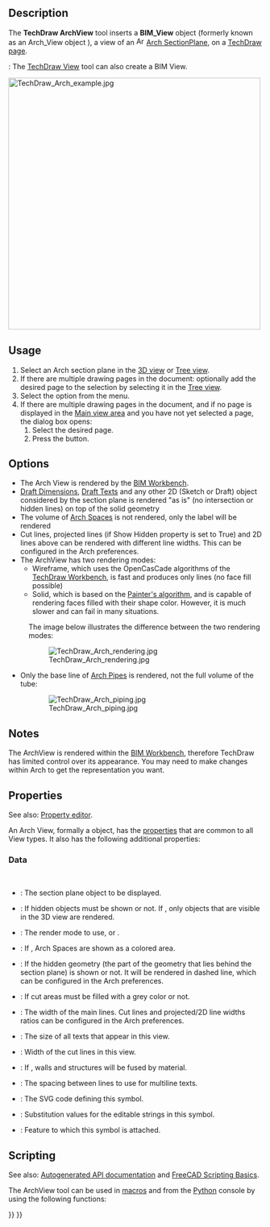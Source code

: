 <languages/>
<translate>

<!--T:22-->
{{Docnav
|[[TechDraw_DraftView|DraftView]]
|[[TechDraw_SpreadsheetView|SpreadsheetView]]
|[[TechDraw_Workbench|TechDraw]]
|IconL=TechDraw_DraftView.svg
|IconR=TechDraw_SpreadsheetView.svg
|IconC=Workbench_TechDraw.svg
}}

<!--T:1-->
{{GuiCommand
|Name=TechDraw ArchView
|MenuLocation=TechDraw → Views From Other Workbenches → Insert BIM Workbench Object
|Workbenches=[[TechDraw_Workbench|TechDraw]], [[BIM_Workbench|BIM]]
|SeeAlso=[[Arch_SectionPlane|Arch SectionPlane]]
}}

==Description== <!--T:2-->

<!--T:15-->
The '''TechDraw ArchView''' tool inserts a '''BIM_View''' object (formerly known as an Arch_View object {{VersionNoteMinus|0.21}}), a view of an [[Image:Arch_SectionPlane.svg|16px]] [[Arch_SectionPlane|Arch SectionPlane]], on a [[TechDraw_PageDefault|TechDraw page]].

<!--T:28-->
{{Version|1.0}}: The [[TechDraw_View|TechDraw View]] tool can also create a BIM View.

</translate>
[[Image:TechDraw Arch example.jpg|500px]]
<translate>

==Usage== <!--T:3-->

<!--T:16-->
# Select an Arch section plane in the [[3D_view|3D view]] or [[Tree_view|Tree view]].
# If there are multiple drawing pages in the document: optionally add the desired page to the selection by selecting it in the [[Tree_view|Tree view]].
# Select the {{MenuCommand|TechDraw → Views From Other Workbenches → [[Image:TechDraw_ArchView.svg|16px]] Insert BIM Workbench Object}} option from the menu.
# If there are multiple drawing pages in the document, and if no page is displayed in the [[Main_view_area|Main view area]] and you have not yet selected a page, the {{MenuCommand|Page Chooser}} dialog box opens:
## Select the desired page.
## Press the {{Button|OK}} button.

==Options== <!--T:4-->

<!--T:9-->
* The Arch View is rendered by the [[BIM_Workbench|BIM Workbench]].
* [[Draft_Snap_Dimensions|Draft Dimensions]], [[Draft_Text|Draft Texts]] and any other 2D (Sketch or Draft) object considered by the section plane is rendered "as is" (no intersection or hidden lines) on top of the solid geometry
* The volume of [[Arch_Space|Arch Spaces]] is not rendered, only the label will be rendered
* Cut lines, projected lines (if Show Hidden property is set to True) and 2D lines above can be rendered with different line widths. This can be configured in the Arch preferences.
* The ArchView has two rendering modes:
** Wireframe, which uses the OpenCasCade algorithms of the [[TechDraw_Workbench|TechDraw Workbench]], is fast and produces only lines (no face fill possible)
** Solid, which is based on the [https://en.wikipedia.org/wiki/Painter%27s_algorithm Painter's algorithm], and is capable of rendering faces filled with their shape color. However, it is much slower and can fail in many situations.
: The image below illustrates the difference between the two rendering modes:

</translate>
: [[Image:TechDraw Arch rendering.jpg]]
<translate>

<!--T:11-->
* Only the base line of [[Arch_Pipe|Arch Pipes]] is rendered, not the full volume of the tube:

</translate>
: [[Image:TechDraw Arch piping.jpg]]
<translate>

==Notes== <!--T:27-->

<!--T:17-->
The ArchView is rendered within the [[BIM_Workbench|BIM Workbench]], therefore TechDraw has limited control over its appearance. You may need to make changes within Arch to get the representation you want.

==Properties== <!--T:5-->

<!--T:29-->
See also: [[Property_editor|Property editor]].

<!--T:30-->
An Arch View, formally a {{Incode|TechDraw::DrawViewArch}} object, has the [[TechDraw_View#Properties_Part_View|properties]] that are common to all View types. It also has the following additional properties:

=== Data === <!--T:25-->

<!--T:26-->
{{TitleProperty|Arch view}} {{VersionMinus|0.21}}<br>
{{TitleProperty|BIM view}} {{VersionPlus|1.0}}

<!--T:13-->
* {{PropertyData|Source|Link}}: The section plane object to be displayed.
* {{PropertyData|All On|Bool}}: If hidden objects must be shown or not. If {{FALSE}}, only objects that are visible in the 3D view are rendered.
* {{PropertyData|Render Mode|Enumeration}}: The render mode to use, {{Value|Solid}} or {{Value|Wireframe}}.
* {{PropertyData|Fill Spaces|Bool}}: If {{TRUE}}, Arch Spaces are shown as a colored area.
* {{PropertyData|Show Hidden|Bool}}: If the hidden geometry (the part of the geometry that lies behind the section plane) is shown or not. It will be rendered in dashed line, which can be configured in the Arch preferences.
* {{PropertyData|Show Fill|Bool}}: If cut areas must be filled with a grey color or not.
* {{PropertyData|Line Width|Float}}: The width of the main lines. Cut lines and projected/2D line widths ratios can be configured in the Arch preferences.
* {{PropertyData|Font Size|Float}}: The size of all texts that appear in this view.
* {{PropertyData|Cut Line Width|Float}}: Width of the cut lines in this view.
* {{PropertyData|Join Arch|Bool}}: If {{TRUE}}, walls and structures will be fused by material.
* {{PropertyData|Line Spacing|Float}}: The spacing between lines to use for multiline texts. {{Version|1.0}}

<!--T:31-->
{{TitleProperty|Drawing view}}

<!--T:32-->
* {{PropertyData|Symbol|String|Hidden}}: The SVG code defining this symbol.
* {{PropertyData|Editable Texts|StringList}}: Substitution values for the editable strings in this symbol.
* {{PropertyData|Owner|Link}}: Feature to which this symbol is attached. {{Version|1.0}}

==Scripting== <!--T:6-->

<!--T:18-->
See also: [https://freecad.github.io/SourceDoc/ Autogenerated API documentation] and [[FreeCAD_Scripting_Basics|FreeCAD Scripting Basics]].

<!--T:19-->
The ArchView tool can be used in [[Macros|macros]] and from the [[Python|Python]] console by using the following functions:

</translate>
{{Code|code=
dv = FreeCAD.ActiveDocument.addObject('TechDraw::DrawViewArch','TestArch')
dv.Source = mySectionPlane
rc = page.addView(dv)
}}
<translate>


<!--T:23-->
{{Docnav
|[[TechDraw_DraftView|DraftView]]
|[[TechDraw_SpreadsheetView|SpreadsheetView]]
|[[TechDraw_Workbench|TechDraw]]
|IconL=TechDraw_DraftView.svg
|IconR=TechDraw_SpreadsheetView.svg
|IconC=Workbench_TechDraw.svg
}}

</translate>
{{TechDraw Tools navi{{#translation:}}}}
{{Userdocnavi{{#translation:}}}}